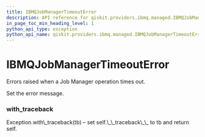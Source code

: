 ```yaml
---
title: IBMQJobManagerTimeoutError
description: API reference for qiskit.providers.ibmq.managed.IBMQJobManagerTimeoutError
in_page_toc_min_heading_level: 1
python_api_type: exception
python_api_name: qiskit.providers.ibmq.managed.IBMQJobManagerTimeoutError
---
```


# IBMQJobManagerTimeoutError

<Class id="qiskit.providers.ibmq.managed.IBMQJobManagerTimeoutError" name="IBMQJobManagerTimeoutError" isDedicatedPage={true} github="https://github.com/qiskit/qiskit-ibmq-provider/tree/stable/0.7/qiskit/providers/ibmq/managed/exceptions.py" signature="IBMQJobManagerTimeoutError(*message)">
  Errors raised when a Job Manager operation times out.

  Set the error message.

  ### with\_traceback

  <Function id="qiskit.providers.ibmq.managed.IBMQJobManagerTimeoutError.with_traceback" name="with_traceback" signature="with_traceback()">
    Exception.with\_traceback(tb) – set self.\_\_traceback\_\_ to tb and return self.
  </Function>
</Class>

